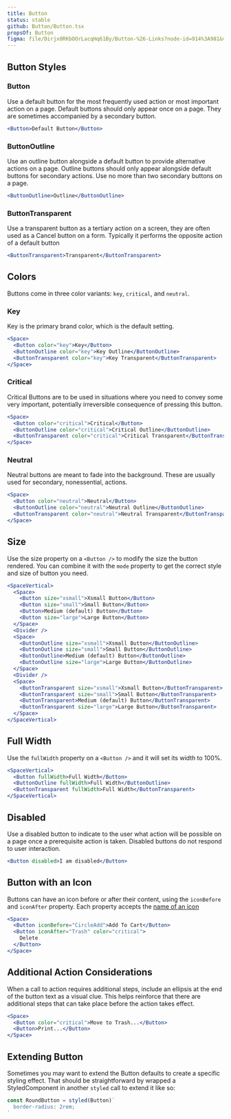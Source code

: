 ```yaml
---
title: Button
status: stable
github: Button/Button.tsx
propsOf: Button
figma: file/Dirjx0RKbOOrLacqHq61By/Button-%26-Links?node-id=914%3A981&viewport=1741%2C951%2C1
---
```



## Button Styles

### Button

Use a default button for the most frequently used action or most important action on a page. Default buttons should only appear once on a page. They are sometimes accompanied by a secondary button.

```jsx
<Button>Default Button</Button>
```

### ButtonOutline

Use an outline button alongside a default button to provide alternative actions on a page. Outline buttons should only appear alongside default buttons for secondary actions. Use no more than two secondary buttons on a page.

```jsx
<ButtonOutline>Outline</ButtonOutline>
```

### ButtonTransparent

Use a transparent button as a tertiary action on a screen, they are often used as a Cancel button on a form. Typically it performs the opposite action of a default button

```jsx
<ButtonTransparent>Transparent</ButtonTransparent>
```

## Colors

Buttons come in three color variants: `key`, `critical`, and `neutral`.

### Key

Key is the primary brand color, which is the default setting.

```jsx
<Space>
  <Button color="key">Key</Button>
  <ButtonOutline color="key">Key Outline</ButtonOutline>
  <ButtonTransparent color="key">Key Transparent</ButtonTransparent>
</Space>
```

### Critical

Critical Buttons are to be used in situations where you need to convey some very important, potentially irreversible consequence of pressing this button.

```jsx
<Space>
  <Button color="critical">Critical</Button>
  <ButtonOutline color="critical">Critical Outline</ButtonOutline>
  <ButtonTransparent color="critical">Critical Transparent</ButtonTransparent>
</Space>
```

### Neutral

Neutral buttons are meant to fade into the background. These are usually used for secondary, nonessential, actions.

```jsx
<Space>
  <Button color="neutral">Neutral</Button>
  <ButtonOutline color="neutral">Neutral Outline</ButtonOutline>
  <ButtonTransparent color="neutral">Neutral Transparent</ButtonTransparent>
</Space>
```

## Size

Use the size property on a `<Button />` to modify the size the button rendered. You can combine it with the `mode` property to get the correct style and size of button you need.

```jsx
<SpaceVertical>
  <Space>
    <Button size="xsmall">Xsmall Button</Button>
    <Button size="small">Small Button</Button>
    <Button>Medium (default) Button</Button>
    <Button size="large">Large Button</Button>
  </Space>
  <Divider />
  <Space>
    <ButtonOutline size="xsmall">Xsmall Button</ButtonOutline>
    <ButtonOutline size="small">Small Button</ButtonOutline>
    <ButtonOutline>Medium (default) Button</ButtonOutline>
    <ButtonOutline size="large">Large Button</ButtonOutline>
  </Space>
  <Divider />
  <Space>
    <ButtonTransparent size="xsmall">Xsmall Button</ButtonTransparent>
    <ButtonTransparent size="small">Small Button</ButtonTransparent>
    <ButtonTransparent>Medium (default) Button</ButtonTransparent>
    <ButtonTransparent size="large">Large Button</ButtonTransparent>
  </Space>
</SpaceVertical>
```

## Full Width

Use the `fullWidth` property on a `<Button />` and it will set its width to 100%.

```jsx
<SpaceVertical>
  <Button fullWidth>Full Width</Button>
  <ButtonOutline fullWidth>Full Width</ButtonOutline>
  <ButtonTransparent fullWidth>Full Width</ButtonTransparent>
</SpaceVertical>
```

## Disabled

Use a disabled button to indicate to the user what action will be possible on a page once a prerequisite action is taken. Disabled buttons do not respond to user interaction.

```jsx
<Button disabled>I am disabled</Button>
```

## Button with an Icon

Buttons can have an icon before or after their content, using the `iconBefore` and `iconAfter` property. Each property accepts the [name of an icon](/#!/Icons)

```jsx
<Space>
  <Button iconBefore="CircleAdd">Add To Cart</Button>
  <Button iconAfter="Trash" color="critical">
    Delete
  </Button>
</Space>
```

## Additional Action Considerations

When a call to action requires additional steps, include an ellipsis at the end of the button text as a visual clue. This helps reinforce that there are additional steps that can take place before the action takes effect.

```jsx
<Space>
  <Button color="critical">Move to Trash...</Button>
  <Button>Print...</Button>
</Space>
```

## Extending Button

Sometimes you may want to extend the Button defaults to create a specific styling effect. That should be straightforward by wrapped a StyledComponent in another `styled` call to extend it like so:

<RoundBtn />

```jsx static
const RoundButton = styled(Button)`
  border-radius: 2rem;
`
```
